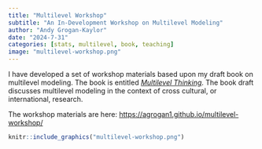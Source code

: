 ```yaml
---
title: "Multilevel Workshop"
subtitle: "An In-Development Workshop on Multilevel Modeling"
author: "Andy Grogan-Kaylor"
date: "2024-7-31"
categories: [stats, multilevel, book, teaching]
image: "multilevel-workshop.png"
---
```


I have developed a set of workshop materials based upon my draft book on multilevel modeling. The book is entitled [*Multilevel Thinking*](https://agrogan1.github.io/multilevel-thinking/). The book draft discusses multilevel modeling in the context of cross cultural, or international, research. 

The workshop materials are here: [https://agrogan1.github.io/multilevel-workshop/](https://agrogan1.github.io/multilevel-workshop/)

```r

knitr::include_graphics("multilevel-workshop.png")

```




